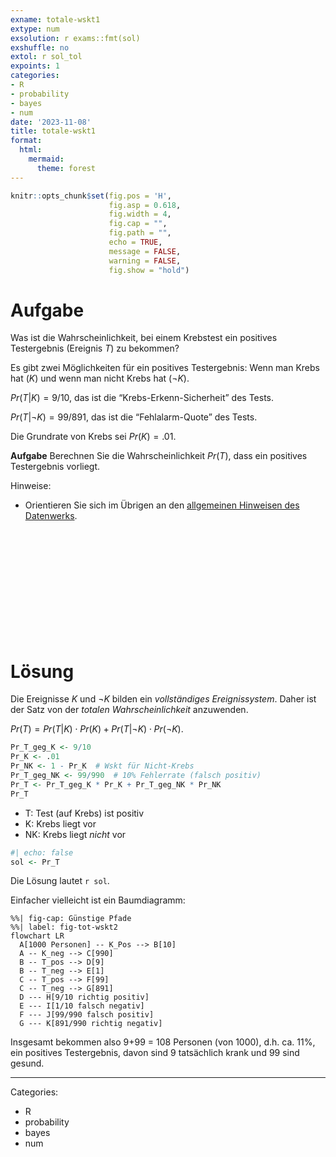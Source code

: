 ```yaml
---
exname: totale-wskt1
extype: num
exsolution: r exams::fmt(sol)
exshuffle: no
extol: r sol_tol
expoints: 1
categories:
- R
- probability
- bayes
- num
date: '2023-11-08'
title: totale-wskt1
format:
  html:
    mermaid:
      theme: forest
---
```




```r
knitr::opts_chunk$set(fig.pos = 'H',
                      fig.asp = 0.618,
                      fig.width = 4,
                      fig.cap = "", 
                      fig.path = "",
                      echo = TRUE,
                      message = FALSE,
                      warning = FALSE,
                      fig.show = "hold")
```







# Aufgabe

Was ist die Wahrscheinlichkeit, bei einem Krebstest ein positives Testergebnis (Ereignis $T$) zu bekommen?

Es gibt zwei Möglichkeiten für ein positives Testergebnis: Wenn man Krebs hat ($K$) und wenn man nicht Krebs hat ($\neg K$).

$Pr(T|K) = 9/10$, das ist die "Krebs-Erkenn-Sicherheit" des Tests.

$Pr(T|\neg K) = 99/891$, das ist die "Fehlalarm-Quote" des Tests.

Die Grundrate von Krebs sei $Pr(K) = .01$.

**Aufgabe** Berechnen Sie die Wahrscheinlichkeit $Pr(T)$, dass ein positives Testergebnis vorliegt.



Hinweise:

- Orientieren Sie sich im Übrigen an den [allgemeinen Hinweisen des Datenwerks](https://datenwerk.netlify.app/hinweise).




</br>
</br>
</br>
</br>
</br>
</br>
</br>
</br>
</br>
</br>

# Lösung

Die Ereignisse $K$ und $\neg K$ bilden ein *vollständiges Ereignissystem*.
Daher ist der Satz von der *totalen Wahrscheinlichkeit* anzuwenden.

$Pr(T) = Pr(T|K) \cdot Pr(K) + Pr(T| \neg K) \cdot Pr(\neg K)$.


```r
Pr_T_geg_K <- 9/10
Pr_K <- .01
Pr_NK <- 1 - Pr_K  # Wskt für Nicht-Krebs
Pr_T_geg_NK <- 99/990  # 10% Fehlerrate (falsch positiv)
Pr_T <- Pr_T_geg_K * Pr_K + Pr_T_geg_NK * Pr_NK
Pr_T
```


- T: Test (auf Krebs) ist positiv
- K: Krebs liegt vor
- NK:  Krebs liegt *nicht* vor


```r
#| echo: false
sol <- Pr_T
```


Die Lösung lautet ``r sol``.



Einfacher vielleicht ist ein Baumdiagramm:





```mermaid
%%| fig-cap: Günstige Pfade
%%| label: fig-tot-wskt2
flowchart LR
  A[1000 Personen] -- K_Pos --> B[10]
  A -- K_neg --> C[990]
  B -- T_pos --> D[9]
  B -- T_neg --> E[1]
  C -- T_pos --> F[99]
  C -- T_neg --> G[891]
  D --- H[9/10 richtig positiv]
  E --- I[1/10 falsch negativ]
  F --- J[99/990 falsch positiv]
  G --- K[891/990 richtig negativ]
```

Insgesamt bekommen also 9+99 = 108 Personen (von 1000), d.h. ca. 11%, ein positives Testergebnis, 
davon sind 9 tatsächlich krank und 99 sind gesund.



---

Categories: 

- R
- probability
- bayes
- num

